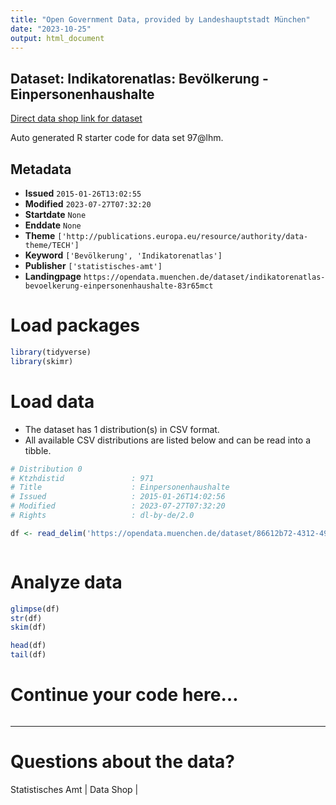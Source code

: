 ```yaml
---
title: "Open Government Data, provided by Landeshauptstadt München"
date: "2023-10-25"
output: html_document
---
```


## Dataset: Indikatorenatlas: Bevölkerung - Einpersonenhaushalte

[Direct data shop link for dataset](https://opendata.muenchen.de/dataset/indikatorenatlas-bevoelkerung-einpersonenhaushalte-83r65mct)

Auto generated R starter code for data set 97@lhm.

## Metadata

- **Issued** `2015-01-26T13:02:55`
- **Modified** `2023-07-27T07:32:20`
- **Startdate** `None`
- **Enddate** `None`
- **Theme** `['http://publications.europa.eu/resource/authority/data-theme/TECH']`
- **Keyword** `['Bevölkerung', 'Indikatorenatlas']`
- **Publisher** `['statistisches-amt']`
- **Landingpage** `https://opendata.muenchen.de/dataset/indikatorenatlas-bevoelkerung-einpersonenhaushalte-83r65mct`


# Load packages

```r

library(tidyverse)
library(skimr)

```

# Load data

-   The dataset has 1 distribution(s) in CSV format.
-   All available CSV distributions are listed below and can be read into a tibble.

```r

# Distribution 0
# Ktzhdistid               : 971
# Title                    : Einpersonenhaushalte
# Issued                   : 2015-01-26T14:02:56
# Modified                 : 2023-07-27T07:32:20
# Rights                   : dl-by-de/2.0

df <- read_delim('https://opendata.muenchen.de/dataset/86612b72-4312-4905-a0c5-581baac650c5/resource/bfedaa2b-e096-40b4-a48a-51faff42adf3/download/indikat_bevoelkerung_einpersonenhaushalte_240723.csv')



```

# Analyze data

```r

glimpse(df)
str(df)
skim(df)

head(df)
tail(df)

```

# Continue your code here...

```r

```

------------------------------------------------------------------------

# Questions about the data?

Statistisches Amt | Data Shop | 
